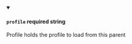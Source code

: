 
<details className="config-field" data-expandable="false" open>
<summary>

#### `profile` <span class="config-field-required" data-required="true">required</span> <span class="config-field-type">string</span> <span class="config-field-default"></span>

Profile holds the profile to load from this parent

</summary>



</details>
